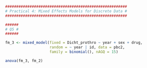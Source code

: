 ```r
#######################################################
# Practical 4: Mixed Effects Models for Discrete Data #
#######################################################

######
# Q5 #
######

fm_3 <- mixed_model(fixed = Dicht_prothro ~ year + sex + drug,
                    random = ~ year | id, data = pbc2, 
                    family = binomial(), nAGQ = 15)

anova(fm_3, fm_2)
```

